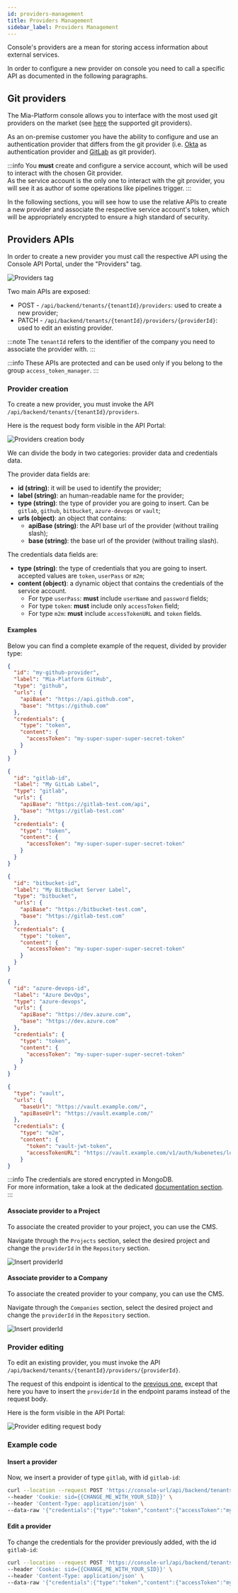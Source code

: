 ```yaml
---
id: providers-management
title: Providers Management
sidebar_label: Providers Management
---
```



Console's providers are a mean for storing access information about external services.

In order to configure a new provider on console you need to call a specific API as documented in the following paragraphs.

## Git providers

The Mia-Platform console allows you to interface with the most used git providers on the market (see [here](../../self_hosted/self_hosted_requirements#software-and-hardware-prerequisites) the supported git providers).  

As an on-premise customer you have the ability to configure and use an authentication provider that differs from the git provider (i.e. [Okta](https://www.okta.com/) as authentication provider and [GitLab](https://gitlab.com/) as git provider).

:::info
You **must** create and configure a service account, which will be used to interact with the chosen Git provider.  
As the service account is the only one to interact with the git provider, you will see it as author of some operations like pipelines trigger.
:::

In the following sections, you will see how to use the relative APIs to create a new provider and associate the respective service account's token, which will be appropriately encrypted to ensure a high standard of security.

## Providers APIs

In order to create a new provider you must call the respective API using the Console API Portal, under the "Providers" tag.  

![Providers tag](./img/providers-tag.png)

Two main APIs are exposed:

- POST - `/api/backend/tenants/{tenantId}/providers`: used to create a new provider;
- PATCH - `/api/backend/tenants/{tenantId}/providers/{providerId}`: used to edit an existing provider.

:::note
The `tenantId` refers to the identifier of the company you need to associate the provider with.
:::

:::info
These APIs are protected and can be used only if you belong to the group `access_token_manager`.
:::

### Provider creation

To create a new provider, you must invoke the API `/api/backend/tenants/{tenantId}/providers`.

Here is the request body form visible in the API Portal:

![Providers creation body](./img/provider-body.png)

We can divide the body in two categories: provider data and credentials data.

The provider data fields are:

- **id (string)**: it will be used to identify the provider;
- **label (string)**: an human-readable name for the provider;
- **type (string)**: the type of provider you are going to insert. Can be `gitlab`, `github`, `bitbucket`, `azure-devops` or `vault`;
- **urls (object)**: an object that contains:
  - **apiBase (string)**: the API base url of the provider (without trailing slash);
  - **base (string)**: the base url of the provider (without trailing slash).


The credentials data fields are:

- **type (string)**: the type of credentials that you are going to insert. accepted values are `token`, `userPass` or `m2m`;
- **content (object)**: a dynamic object that contains the credentials of the service account.
  - For type `userPass`: **must** include `userName` and `password` fields;
  - For type `token`: **must** include only `accessToken` field;
  - For type `m2m`: **must** include `accessTokenURL` and `token` fields.

#### Examples

Below you can find a complete example of the request, divided by provider type:

<Tabs>
  <TabItem value="github" label="GitHub" default>

```json
{
  "id": "my-github-provider",
  "label": "Mia-Platform GitHub",
  "type": "github",
  "urls": {
    "apiBase": "https://api.github.com",
    "base": "https://github.com"
  },
  "credentials": {
    "type": "token",
    "content": {
      "accessToken": "my-super-super-super-secret-token"
    }
  }
}
```

  </TabItem>
  <TabItem value="gitlab" label="GitLab">

```json
{
  "id": "gitlab-id",
  "label": "My GitLab Label",
  "type": "gitlab",
  "urls": {
    "apiBase": "https://gitlab-test.com/api",
    "base": "https://gitlab-test.com"
  },
  "credentials": {
    "type": "token",
    "content": {
      "accessToken": "my-super-super-super-secret-token"
    }
  }
}
```

  </TabItem>
  <TabItem value="bitbucket-server" label="BitBucket Server">

```json
{
  "id": "bitbucket-id",
  "label": "My BitBucket Server Label",
  "type": "bitbucket",
  "urls": {
    "apiBase": "https://bitbucket-test.com",
    "base": "https://gitlab-test.com"
  },
  "credentials": {
    "type": "token",
    "content": {
      "accessToken": "my-super-super-super-secret-token"
    }
  }
}
```

  </TabItem>

  <TabItem value="azure-devops" label="Azure DevOps">

```json
{
  "id": "azure-devops-id",
  "label": "Azure DevOps",
  "type": "azure-devops",
  "urls": {
    "apiBase": "https://dev.azure.com",
    "base": "https://dev.azure.com"
  },
  "credentials": {
    "type": "token",
    "content": {
      "accessToken": "my-super-super-super-secret-token"
    }
  }
}
```

  </TabItem>
  <TabItem value="vault" label="Hashicorp Vault">

```json
{
  "type": "vault",
  "urls": {
    "baseUrl": "https://vault.example.com/",
    "apiBaseUrl": "https://vault.example.com/"
  },
  "credentials": {
    "type": "m2m",
    "content": {
      "token": "vault-jwt-token",
      "accessTokenURL": "https://vault.example.com/v1/auth/kubenetes/login"
    }
}
```

  </TabItem>
</Tabs>

:::info
The credentials are stored encrypted in MongoDB.  
For more information, take a look at the dedicated [documentation section](../../runtime_suite/crud-service/encryption_configuration).
:::

#### Associate provider to a Project

To associate the created provider to your project, you can use the CMS.

Navigate through the `Projects` section, select the desired project and change the `providerId` in the `Repository` section.

![Insert providerId](./img/providers-cms.png)

#### Associate provider to a Company

To associate the created provider to your company, you can use the CMS.

Navigate through the `Companies` section, select the desired project and change the `providerId` in the `Repository` section.

![Insert providerId](./img/provider-company-cms.png)

### Provider editing

To edit an existing provider, you must invoke the API `/api/backend/tenants/{tenantId}/providers/{providerId}`.

The request of this endpoint is identical to the [previous one](#associate-provider), except that here you have to insert the `providerId` in the endpoint params instead of the request body.

Here is the form visible in the API Portal:

![Provider editing request body](./img/provider-edit-body.png)

### Example code

#### Insert a provider

Now, we insert a provider of type `gitlab`, with id `gitlab-id`:

```sh
curl --location --request POST 'https://console-url/api/backend/tenants/my-example-company/providers' \
--header 'Cookie: sid={{CHANGE_ME_WITH_YOUR_SID}}' \
--header 'Content-Type: application/json' \
--data-raw '{"credentials":{"type":"token","content":{"accessToken":"my-super-super-super-secret-token"}},"id":"gitlab-id","label":"My GitLab Label","type":"gitlab","urls":{"apiBase":"https://gitlab-test.com/api","base":"https://gitlab-test.com"}}'
```

#### Edit a provider

To change the credentials for the provider previously added, with the id `gitlab-id`:

```sh
curl --location --request POST 'https://console-url/api/backend/tenants/my-example-company/providers/gitlab-id' \
--header 'Cookie: sid={{CHANGE_ME_WITH_YOUR_SID}}' \
--header 'Content-Type: application/json' \
--data-raw '{"credentials":{"type":"token","content":{"accessToken":"my-new-super-super-super-secret-token"}}'
```
